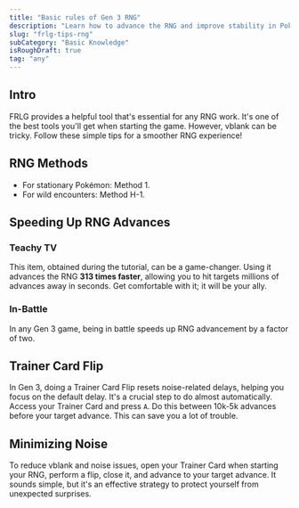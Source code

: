 ```yaml
---
title: "Basic rules of Gen 3 RNG"
description: "Learn how to advance the RNG and improve stability in Pokémon FireRed and LeafGreen for consistent results."
slug: "frlg-tips-rng"
subCategory: "Basic Knowledge"
isRoughDraft: true
tag: "any"
---
```


## Intro

FRLG provides a helpful tool that's essential for any RNG work. It's one of the best tools you'll get when starting the game. However, vblank can be tricky. Follow these simple tips for a smoother RNG experience!

## RNG Methods

- For stationary Pokémon: Method 1.
- For wild encounters: Method H-1.

## Speeding Up RNG Advances

### Teachy TV

This item, obtained during the tutorial, can be a game-changer. Using it advances the RNG **313 times faster**, allowing you to hit targets millions of advances away in seconds. Get comfortable with it; it will be your ally.

### In-Battle

In any Gen 3 game, being in battle speeds up RNG advancement by a factor of two.

## Trainer Card Flip

In Gen 3, doing a Trainer Card Flip resets noise-related delays, helping you focus on the default delay. It's a crucial step to do almost automatically. Access your Trainer Card and press `A`. Do this between 10k-5k advances before your target advance. This can save you a lot of trouble.

## Minimizing Noise

To reduce vblank and noise issues, open your Trainer Card when starting your RNG, perform a flip, close it, and advance to your target advance. It sounds simple, but it's an effective strategy to protect yourself from unexpected surprises.
